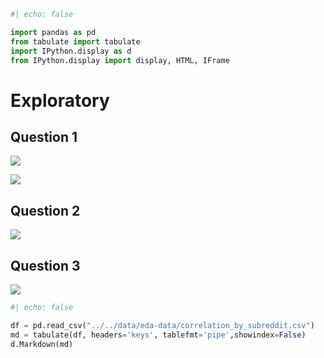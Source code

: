```python
#| echo: false

import pandas as pd
from tabulate import tabulate
import IPython.display as d
from IPython.display import display, HTML, IFrame
```

# Exploratory

## Question 1

![](../../img/eda-plots/average-comments-hour-and-week-data.png)

![](../../img/eda-plots/boxplot-comments-and-score-by-over-18-status.png)


## Question 2


![](/../../img/eda-plots/mean-comments-vs-mean-score-data.png)


## Question 3

![](../../img/eda-plots/front-image.png)


```python
#| echo: false

df = pd.read_csv("../../data/eda-data/correlation_by_subreddit.csv")
md = tabulate(df, headers='keys', tablefmt='pipe',showindex=False)
d.Markdown(md)

```

